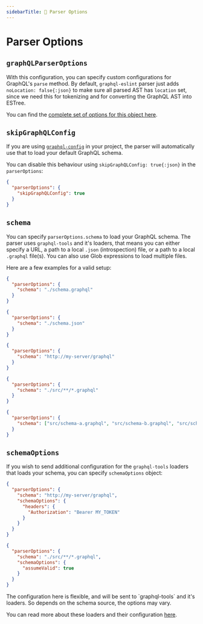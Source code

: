 ```yaml
---
sidebarTitle: 🚧 Parser Options
---
```



# Parser Options

<WIP />

## `graphQLParserOptions`

With this configuration, you can specify custom configurations for GraphQL's `parse` method. By
default, `graphql-eslint` parser just adds `noLocation: false{:json}` to make sure all parsed AST
has `location` set, since we need this for tokenizing and for converting the GraphQL AST into
ESTree.

You can find the
[complete set of options for this object here](https://github.com/graphql/graphql-js/blob/6e48d16f92b9a6df8638b1486354c6be2537033b/src/language/parser.ts#L73).

## `skipGraphQLConfig`

If you are using [`graphql-config`](https://the-guild.dev/graphql/config) in your project, the
parser will automatically use that to load your default GraphQL schema.

You can disable this behaviour using `skipGraphQLConfig: true{:json}` in the `parserOptions`:

```json filename=".eslintrc.json"
{
  "parserOptions": {
    "skipGraphQLConfig": true
  }
}
```

## `schema`

You can specify `parserOptions.schema` to load your GraphQL schema. The parser uses `graphql-tools`
and it's loaders, that means you can either specify a URL, a path to a local `.json` (introspection)
file, or a path to a local `.graphql` file(s). You can also use Glob expressions to load multiple
files.

Here are a few examples for a valid setup:

```json filename=".eslintrc.json"
{
  "parserOptions": {
    "schema": "./schema.graphql"
  }
}
```

```json filename=".eslintrc.json"
{
  "parserOptions": {
    "schema": "./schema.json"
  }
}
```

```json filename=".eslintrc.json"
{
  "parserOptions": {
    "schema": "http://my-server/graphql"
  }
}
```

```json filename=".eslintrc.json"
{
  "parserOptions": {
    "schema": "./src/**/*.graphql"
  }
}
```

```json filename=".eslintrc.json"
{
  "parserOptions": {
    "schema": ["src/schema-a.graphql", "src/schema-b.graphql", "src/schema-c.graphql"]
  }
}
```

## `schemaOptions`

If you wish to send additional configuration for the `graphql-tools` loaders that loads your schema,
you can specify `schemaOptions` object:

```json filename=".eslintrc.json" {4-8}
{
  "parserOptions": {
    "schema": "http://my-server/graphql",
    "schemaOptions": {
      "headers": {
        "Authorization": "Bearer MY_TOKEN"
      }
    }
  }
}
```

```json filename=".eslintrc.json" {4-6}s
{
  "parserOptions": {
    "schema": "./src/**/*.graphql",
    "schemaOptions": {
      "assumeValid": true
    }
  }
}
```

<Callout>
The configuration here is flexible, and will be sent to `graphql-tools` and it's loaders. So
depends on the schema source, the options may vary.

You can read more about these loaders and their configuration
[here](https://graphql-tools.com/docs/api/interfaces/loaders_graphql_file_src.GraphQLFileLoaderOptions#properties).

</Callout>
